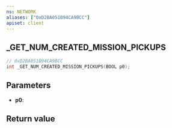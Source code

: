 ```yaml
---
ns: NETWORK
aliases: ["0xD2BA051B94CA9BCC"]
apiset: client
---
```

## _GET_NUM_CREATED_MISSION_PICKUPS

```c
// 0xD2BA051B94CA9BCC
int _GET_NUM_CREATED_MISSION_PICKUPS(BOOL p0);
```


## Parameters
* **p0**:

## Return value